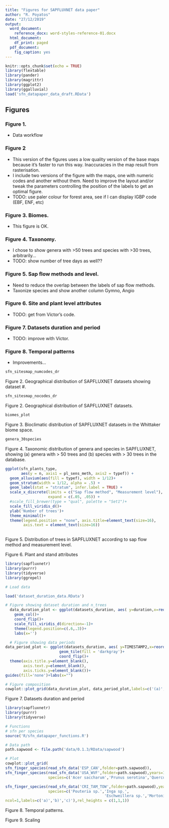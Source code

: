 ```yaml
---
title: "Figures for SAPFLUXNET data paper"
author: "R. Poyatos"
date: "27/12/2019"
output:
  word_document: 
    reference_docx: word-styles-reference-01.docx
  html_document:
    df_print: paged
  pdf_document: 
    fig_caption: yes
---
```




```r
knitr::opts_chunk$set(echo = TRUE)
library(flextable)
library(pander)
library(magrittr)
library(ggplot2)
library(ggalluvial)
load('sfn_datapaper_data_draft.RData')
```

## Figures

### Figure 1. 
- Data workflow

### Figure 2
- This version of the figures uses a low quality version of the base maps because 
it's faster to run this way. Inaccuracies in the map result from rasterisation.
- I include two versions of the figure with the maps, one with numeric codes and 
another without them. Need to improve the layout and/or tweak the parameters controlling 
the position of the labels to get an optimal figure.
- TODO: use paler colour for forest area, see if I can display IGBP code (EBF, ENF, etc)

### Figure 3. Biomes.
- This figure is OK.

### Figure 4. Taxonomy.
- I chose to show genera with >50 trees and species with >30 trees, arbitrarily...
- TODO: show number of tree days as well??

### Figure 5. Sap flow methods and level.
- Need to reduce the overlap between the labels of sap flow methods. 
- Taxonize species and show another column Gymno, Angio

### Figure 6. Site and plant level attributes
- TODO: get from Víctor's code.

### Figure 7. Datasets duration and period
- TODO: improve with Víctor.

### Figure 8. Temporal patterns
- Improvements...

\pagebreak

```r
sfn_sitesmap_numcodes_dr
```

Figure 2. Geographical distribution of SAPFLUXNET datasets showing dataset #.

\pagebreak

```r
sfn_sitesmap_nocodes_dr
```

Figure 2. Geographical distribution of SAPFLUXNET datasets.

\pagebreak


```r
biomes_plot
```
Figure 3. Bioclimatic distribution of SAPFLUXNET datasets in the Whittaker biome space.

\pagebreak

```r
genera_30species
```
Figure 4. Taxonomic distribution of genera and species in SAPFLUXNET, showing (a) genera with > 50 trees and (b) species with > 30 trees 
in the database.

\pagebreak

```r

ggplot(sfn_plants_type,
       aes(y = n, axis1 = pl_sens_meth, axis2 = typef)) +
  geom_alluvium(aes(fill = typef), width = 1/12)+
  geom_stratum(width = 1/12, alpha = .5) +
  geom_label(stat = "stratum", infer.label = TRUE) +
  scale_x_discrete(limits = c("Sap flow method", "Measurement level"), 
                   expand = c(.05, .05)) +
  #scale_fill_brewer(type = "qual", palette = "Set1")+
  scale_fill_viridis_d()+
  ylab('Number of trees')+
  theme_minimal()+
  theme(legend.position = "none", axis.title=element_text(size=16),
        axis.text = element_text(size=16))
  
```

Figure 5. Distribution of trees in SAPFLUXNET according to sap flow method and measurement level.

\pagebreak

Figure 6. Plant and stand attributes

\pagebreak

```r
library(sapfluxnetr)
library(purrr)
library(tidyverse)
library(ggrepel)

# Load data

load('dataset_duration_data.RData')

# Figure showing dataset duration and n_trees
  data_duration_plot <- ggplot(datasets_duration, aes( y=duration,x=reorder(num_code,duration),fill = n_trees_class_f)) +
    geom_col()+
    coord_flip()+
    scale_fill_viridis_d(direction=-1)+
    theme(legend.position=c(.6,.3))+
    labs(x='')

  # Figure showing data periods
data_period_plot <- ggplot(datasets_duration, aes( y=TIMESTAMP2,x=reorder(num_code,duration))) +
                        geom_tile(fill = 'darkgray')+
                        coord_flip()+
  theme(axis.title.y=element_blank(),
        axis.text.y=element_blank(),
        axis.ticks.y=element_blank())+
guides(fill='none')+labs(x="")

# Figure composition
cowplot::plot_grid(data_duration_plot, data_period_plot,labels=c('(a)','(b)'),rel_widths=c(1,0.4))


```

Figure 7. Datasets duration and period

\pagebreak

```r

library(sapfluxnetr)
library(purrr)
library(tidyverse)

# Functions
# sfn per species
source('R/sfn_datapaper_functions.R')

# Data path
path.sapwood <- file.path('data/0.1.3/RData/sapwood')

# Plot
cowplot::plot_grid(
sfn_finger_species(read_sfn_data('ESP_CAN',folder=path.sapwood)),
sfn_finger_species(read_sfn_data('USA_WVF',folder=path.sapwood),years=1998,
                   species=c('Acer saccharum','Prunus serotina','Quercus alba','Quercus rubra')),

sfn_finger_species(read_sfn_data('CRI_TAM_TOW',folder=path.sapwood),years=2015,
                   species=c('Pouteria sp.','Inga sp.',
                                            'Eschweillera sp.','Mortoniodendron anisophyllum')),
ncol=1,labels=c('a)','b)','c)'),rel_heights = c(1,1,1))

```

Figure 8. Temporal patterns.

\pagebreak

Figure 9. Scaling



